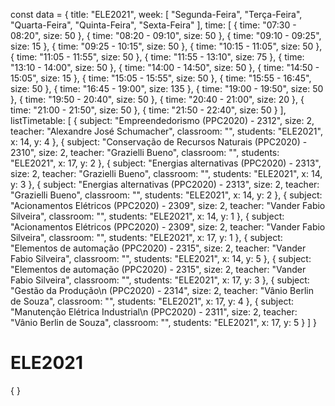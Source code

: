 const data = {
  title: "ELE2021",
  week: [
    "Segunda-Feira",
    "Terça-Feira",
    "Quarta-Feira",
    "Quinta-Feira",
    "Sexta-Feira"
  ],
  time: [
    {
      time: "07:30 - 08:20",
      size: 50
    },
    {
      time: "08:20 - 09:10",
      size: 50
    },
    {
      time: "09:10 - 09:25",
      size: 15
    },
    {
      time: "09:25 - 10:15",
      size: 50
    },
    {
      time: "10:15 - 11:05",
      size: 50
    },
    {
      time: "11:05 - 11:55",
      size: 50
    },
    {
      time: "11:55 - 13:10",
      size: 75
    },
    {
      time: "13:10 - 14:00",
      size: 50
    },
    {
      time: "14:00 - 14:50",
      size: 50
    },
    {
      time: "14:50 - 15:05",
      size: 15
    },
    {
      time: "15:05 - 15:55",
      size: 50
    },
    {
      time: "15:55 - 16:45",
      size: 50
    },
    {
      time: "16:45 - 19:00",
      size: 135
    },
    {
      time: "19:00 - 19:50",
      size: 50
    },
    {
      time: "19:50 - 20:40",
      size: 50
    },
    {
      time: "20:40 - 21:00",
      size: 20
    },
    {
      time: "21:00 - 21:50",
      size: 50
    },
    {
      time: "21:50 - 22:40",
      size: 50
    }
  ],
  listTimetable: [
    {
      subject: "Empreendedorismo (PPC2020) - 2312",
      size: 2,
      teacher: "Alexandre José Schumacher",
      classroom: "",
      students: "ELE2021",
      x: 14,
      y: 4
    },
    {
      subject: "Conservação de Recursos Naturais (PPC2020) - 2310",
      size: 2,
      teacher: "Grazielli Bueno",
      classroom: "",
      students: "ELE2021",
      x: 17,
      y: 2
    },
    {
      subject: "Energias alternativas (PPC2020) - 2313",
      size: 2,
      teacher: "Grazielli Bueno",
      classroom: "",
      students: "ELE2021",
      x: 14,
      y: 3
    },
    {
      subject: "Energias alternativas (PPC2020) - 2313",
      size: 2,
      teacher: "Grazielli Bueno",
      classroom: "",
      students: "ELE2021",
      x: 14,
      y: 2
    },
    {
      subject: "Acionamentos Elétricos (PPC2020) - 2309",
      size: 2,
      teacher: "Vander Fabio Silveira",
      classroom: "",
      students: "ELE2021",
      x: 14,
      y: 1
    },
    {
      subject: "Acionamentos Elétricos (PPC2020) - 2309",
      size: 2,
      teacher: "Vander Fabio Silveira",
      classroom: "",
      students: "ELE2021",
      x: 17,
      y: 1
    },
    {
      subject: "Elementos de automação (PPC2020) - 2315",
      size: 2,
      teacher: "Vander Fabio Silveira",
      classroom: "",
      students: "ELE2021",
      x: 14,
      y: 5
    },
    {
      subject: "Elementos de automação (PPC2020) - 2315",
      size: 2,
      teacher: "Vander Fabio Silveira",
      classroom: "",
      students: "ELE2021",
      x: 17,
      y: 3
    },
    {
      subject: "Gestão da Produção\n (PPC2020) - 2314",
      size: 2,
      teacher: "Vânio Berlin de Souza",
      classroom: "",
      students: "ELE2021",
      x: 17,
      y: 4
    },
    {
      subject: "Manutenção Elétrica Industrial\n (PPC2020) - 2311",
      size: 2,
      teacher: "Vânio Berlin de Souza",
      classroom: "",
      students: "ELE2021",
      x: 17,
      y: 5
    }
  ]
}

# ELE2021

<div>
    {
        <Grid
            title={data.title}
            weekDays={data.week}
            time={data.time}
            listClasses={data.listTimetable}
        />
    }
</div>
